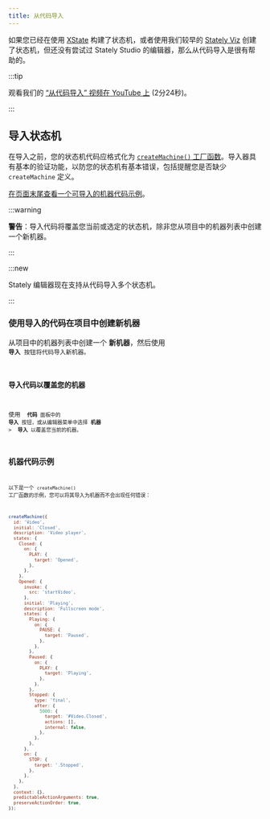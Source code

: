 ```yaml
---
title: 从代码导入
---
```


如果您已经在使用 [XState](xstate.mdx) 构建了状态机，或者使用我们较早的 [Stately Viz](https://stately.ai/viz) 创建了状态机，但还没有尝试过 Stately Studio 的编辑器，那么从代码导入是很有帮助的。

:::tip

观看我们的 [“从代码导入” 视频在 YouTube 上](https://www.youtube.com/watch?v=DAoIFaugDLo) (2分24秒)。

:::

## 导入状态机

在导入之前，您的状态机代码应格式化为 [`createMachine()` 工厂函数](/docs/actors#createmachine)。导入器具有基本的验证功能，以防您的状态机有基本错误，包括提醒您是否缺少 `createMachine` 定义。

[在页面末尾查看一个可导入的机器代码示例](/#machine-code-example)。

:::warning

**警告**：导入代码将覆盖您当前或选定的状态机，除非您从项目中的机器列表中创建一个新机器。

:::


:::new

Stately 编辑器现在支持从代码导入多个状态机。

:::

### 使用导入的代码在项目中创建新机器

从项目中的机器列表中创建一个 <FilePlus2 size={18} /> **新机器**，然后使用 <Code size={18}/> **导入** 按钮将代码导入新机器。

### 导入代码以覆盖您的机器

使用 <Code size={18}/> **代码** 面板中的 **导入** 按钮，或从编辑器菜单中选择 **机器** > <Import size={18}/> **导入** 以覆盖您当前的机器。

## 机器代码示例

以下是一个 `createMachine()` 工厂函数的示例，您可以将其导入为机器而不会出现任何错误：

```js
createMachine({
  id: 'Video',
  initial: 'Closed',
  description: 'Video player',
  states: {
    Closed: {
      on: {
        PLAY: {
          target: 'Opened',
        },
      },
    },
    Opened: {
      invoke: {
        src: 'startVideo',
      },
      initial: 'Playing',
      description: 'Fullscreen mode',
      states: {
        Playing: {
          on: {
            PAUSE: {
              target: 'Paused',
            },
          },
        },
        Paused: {
          on: {
            PLAY: {
              target: 'Playing',
            },
          },
        },
        Stopped: {
          type: 'final',
          after: {
            5000: {
              target: '#Video.Closed',
              actions: [],
              internal: false,
            },
          },
        },
      },
      on: {
        STOP: {
          target: '.Stopped',
        },
      },
    },
  },
  context: {},
  predictableActionArguments: true,
  preserveActionOrder: true,
});
```
